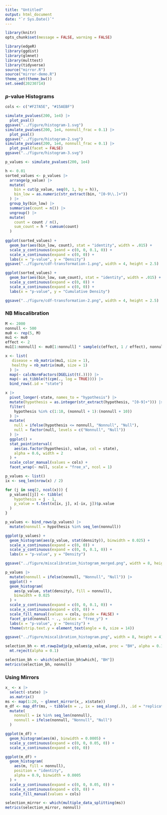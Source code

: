 ```yaml
---
title: "Untitled"
output: html_document
date: "`r Sys.Date()`"
---
```


```r
library(knitr)
opts_chunk$set(message = FALSE, warning = FALSE)
```

```r
library(edgeR)
library(ggdist)
library(glmnet)
library(multtest)
library(tidyverse)
source("mirror.R")
source("mirror-demo.R")
theme_set(theme_bw())
set.seed(20230714)
```

### $p$-value Histograms

```r
cols <- c("#F27A5E", "#15AEBF")

simulate_pvalues(200, 1e4) |>
  plot_pval()
ggsave("../figure/histogram-1.svg")
simulate_pvalues(200, 1e4, nonnull_frac = 0.1) |>
  plot_pval()
ggsave("../figure/histogram-2.svg")
simulate_pvalues(200, 1e4, nonnull_frac = 0.1) |>
  plot_pval(facet = FALSE)
ggsave("../figure/histogram-3.svg")
```
```r
p_values <- simulate_pvalues(200, 1e4)

h <- 0.01
sorted_values <- p_values |>
  arrange(p_value) |>
  mutate(
    bin = cut(p_value, seq(0, 1, by = h)),
    bin_low = as.numeric(str_extract(bin, "[0-9\\.]+"))
  ) |>
  group_by(bin_low) |>
  summarise(count = n()) |>
  ungroup() |>
  mutate(
    count = count / n(),
    sum_count = h * cumsum(count)
  )
  
ggplot(sorted_values) +
  geom_bar(aes(bin_low, count), stat = "identity", width = .015) +
  scale_y_continuous(expand = c(0, 0, 0.1, 0)) +
  scale_x_continuous(expand = c(0, 0)) +
  labs(x = "p-value", y = "Density")
ggsave("../figure/cdf-transformation-1.png", width = 4, height = 2.5)

ggplot(sorted_values) +
  geom_bar(aes(bin_low, sum_count), stat = "identity", width = .015) +
  scale_y_continuous(expand = c(0, 0)) +
  scale_x_continuous(expand = c(0, 0)) +
  labs(x = "p-value", y = "Cumulative Density")

ggsave("../figure/cdf-transformation-2.png", width = 4, height = 2.5)
```

### NB Miscalibration

```r
M <- 2000
nonnull <- 500
mu0 <- rep(5, M)
mu1 <- mu0
effect <- 2
mu1[1:nonnull] <- mu0[1:nonnull] * sample(c(effect, 1 / effect), nonnull, replace = TRUE)

x <- list(
   disease = nb_matrix(mu1, size = 1),
   healthy = nb_matrix(mu0, size = 1) 
  ) |>
  map(~ calcNormFactors(DGEList(t(.)))) |>
  map(~ as_tibble(t(cpm(., log = TRUE)))) |>
  bind_rows(.id = "state")
```

```r
x |>
  pivot_longer(-state, names_to = "hypothesis") |>
  mutate(hypothesis = as.integer(str_extract(hypothesis, "[0-9]+"))) |>
  filter(
    hypothesis %in% c(1:10, (nonnull + 1):(nonnull + 10))
  ) |>
  mutate(
    null = ifelse(hypothesis <= nonnull, "Nonnull", "Null"),
    null = factor(null, levels = c("Nonnull", "Null"))
  ) |>
  ggplot() +
  stat_pointinterval(
    aes(as.factor(hypothesis), value, col = state),
    alpha = 0.6, width = 2
  ) +
  scale_color_manual(values = cols) +
  facet_wrap(~ null, scale = "free_x", ncol = 1)
```


```r
p_values <- list()
ix <- seq_len(nrow(x) / 2)

for (j in seq(2, ncol(x))) {
  p_values[[j]] <- tibble(
    hypothesis = j - 1,
    p_value = t.test(x[ix, j], x[-ix, j])$p.value
  )
}

p_values <- bind_rows(p_values) |>
  mutate(nonnull = hypothesis %in% seq_len(nonnull))

ggplot(p_values) +
  geom_histogram(aes(p_value, stat(density)), binwidth = 0.025) +
  scale_x_continuous(expand = c(0, 0)) +
  scale_y_continuous(expand = c(0, 0, 0.1, 0)) +
  labs(x = "p-value", y = "Density")

ggsave("../figure/miscalibration_histogram_merged.png", width = 8, height = 4)

p_values |>
  mutate(nonnull = ifelse(nonnull, "Nonnull", "Null")) |>
  ggplot() +
  geom_histogram(
    aes(p_value, stat(density), fill = nonnull),
    binwidth = 0.025
  ) +
  scale_y_continuous(expand = c(0, 0, 0.1, 0)) +
  scale_x_continuous(expand = c(0, 0)) +
  scale_fill_manual(values = cols, guide = FALSE) +
  facet_grid(nonnull ~ ., scales = "free_y") +
  labs(x = "p-value", y = "Density") +
  theme(strip.text.y = element_text(angle = 0, size = 14))

ggsave("../figure/miscalibration_histogram.png", width = 8, height = 4)
```
```r
selection_bh <- mt.rawp2adjp(p_values$p_value, proc = "BH", alpha = 0.1)$adjp |>
  mt.reject(alpha = 0.1)

selection_bh <- which(selection_bh$which[, "BH"])
metrics(selection_bh, nonnull)
```

### Using Mirrors

```r
x_ <- x |>
  select(-state) |>
  as.matrix()
ms <- map(1:20, ~ glmnet_mirror(x_, x$state))
m_df <- map_dfr(ms, ~ tibble(m = ., ix = seq_along(.)), .id = "replicate") |>
  mutate(
    nonnull = ix %in% seq_len(nonnull),
    nonnull = ifelse(nonnull, "Nonnull", "Null")
  )
```


```r
ggplot(m_df) +
  geom_histogram(aes(m), binwidth = 0.0005) +
  scale_y_continuous(expand = c(0, 0, 0.05, 0)) +
  scale_x_continuous(expand = c(0, 0))

ggplot(m_df) +
  geom_histogram(
    aes(m, fill = nonnull),
    position = "identity",
    alpha = 0.9, binwidth = 0.0005
  ) +
  scale_y_continuous(expand = c(0, 0, 0.05, 0)) +
  scale_x_continuous(expand = c(0, 0)) +
  scale_fill_manual(values = cols)
```


```r
selection_mirror <- which(multiple_data_splitting(ms))
metrics(selection_mirror, nonnull)
```